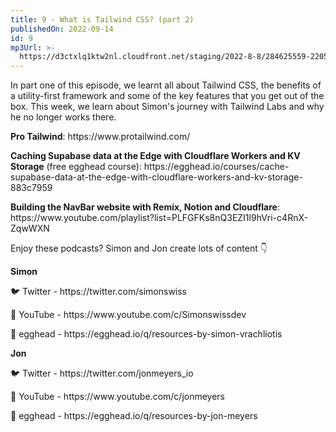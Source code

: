 ```yaml
---
title: 9 - What is Tailwind CSS? (part 2)
publishedOn: 2022-09-14
id: 9
mp3Url: >-
  https://d3ctxlq1ktw2nl.cloudfront.net/staging/2022-8-8/284625559-22050-1-52cfee916fa7a.m4a
---
```

In part one of this episode, we learnt all about Tailwind CSS, the benefits of a utility-first framework and some of the key features that you get out of the box. This week, we learn about Simon's journey with Tailwind Labs and why he no longer works there.



**Pro Tailwind**: https\://www\.protailwind.com/

**Caching Supabase data at the Edge with Cloudflare Workers and KV Storage** (free egghead course): https\://egghead.io/courses/cache-supabase-data-at-the-edge-with-cloudflare-workers-and-kv-storage-883c7959

**Building the NavBar website with Remix, Notion and Cloudflare**: https\://www\.youtube.com/playlist?list=PLFGFKs8nQ3EZI1l9hVri-c4RnX-ZqwWXN



Enjoy these podcasts? Simon and Jon create lots of content 👇

**Simon**

🐦 Twitter - https\://twitter.com/simonswiss

🎥 YouTube - https\://www\.youtube.com/c/Simonswissdev

🥚 egghead - https\://egghead.io/q/resources-by-simon-vrachliotis

**Jon**

🐦 Twitter - https\://twitter.com/jonmeyers\_io

🎥 YouTube - https\://www\.youtube.com/c/jonmeyers

🥚 egghead - https\://egghead.io/q/resources-by-jon-meyers
